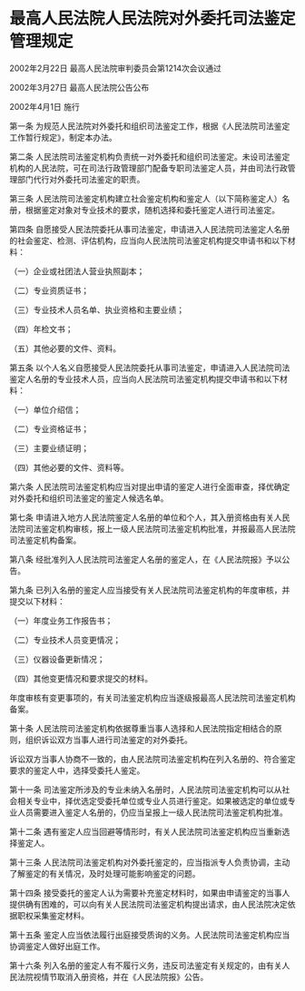 # 最高人民法院人民法院对外委托司法鉴定管理规定

2002年2月22日 最高人民法院审判委员会第1214次会议通过

2002年3月27日 最高人民法院公告公布

2002年4月1日 施行

  

第一条 为规范人民法院对外委托和组织司法鉴定工作，根据《人民法院司法鉴定工作暂行规定》，制定本办法。

第二条 人民法院司法鉴定机构负责统一对外委托和组织司法鉴定。未设司法鉴定机构的人民法院，可在司法行政管理部门配备专职司法鉴定人员，并由司法行政管理部门代行对外委托司法鉴定的职责。

第三条 人民法院司法鉴定机构建立社会鉴定机构和鉴定人（以下简称鉴定人）名册，根据鉴定对象对专业技术的要求，随机选择和委托鉴定人进行司法鉴定。

第四条 自愿接受人民法院委托从事司法鉴定，申请进入人民法院司法鉴定人名册的社会鉴定、检测、评估机构，应当向人民法院司法鉴定机构提交申请书和以下材料：

（一）企业或社团法人营业执照副本；

（二）专业资质证书；

（三）专业技术人员名单、执业资格和主要业绩；

（四）年检文书；

（五）其他必要的文件、资料。

第五条 以个人名义自愿接受人民法院委托从事司法鉴定，申请进入人民法院司法鉴定人名册的专业技术人员，应当向人民法院司法鉴定机构提交申请书和以下材料：

（一）单位介绍信；

（二）专业资格证书；

（三）主要业绩证明；

（四）其他必要的文件、资料等。

第六条 人民法院司法鉴定机构应当对提出申请的鉴定人进行全面审查，择优确定对外委托和组织司法鉴定的鉴定人候选名单。

第七条 申请进入地方人民法院鉴定人名册的单位和个人，其入册资格由有关人民法院司法鉴定机构审核，报上一级人民法院司法鉴定机构批准，并报最高人民法院司法鉴定机构备案。

第八条 经批准列入人民法院司法鉴定人名册的鉴定人，在《人民法院报》予以公告。

第九条 已列入名册的鉴定人应当接受有关人民法院司法鉴定机构的年度审核，并提交以下材料：

（一）年度业务工作报告书；

（二）专业技术人员变更情况；

（三）仪器设备更新情况；

（四）其他变更情况和要求提交的材料。

年度审核有变更事项的，有关司法鉴定机构应当逐级报最高人民法院司法鉴定机构备案。

第十条 人民法院司法鉴定机构依据尊重当事人选择和人民法院指定相结合的原则，组织诉讼双方当事人进行司法鉴定的对外委托。

诉讼双方当事人协商不一致的，由人民法院司法鉴定机构在列入名册的、符合鉴定要求的鉴定人中，选择受委托人鉴定。

第十一条 司法鉴定所涉及的专业未纳入名册时，人民法院司法鉴定机构可以从社会相关专业中，择优选定受委托单位或专业人员进行鉴定。如果被选定的单位或专业人员需要进入鉴定人名册的，仍应当呈报上一级人民法院司法鉴定机构批准。

第十二条 遇有鉴定人应当回避等情形时，有关人民法院司法鉴定机构应当重新选择鉴定人。

第十三条 人民法院司法鉴定机构对外委托鉴定的，应当指派专人负责协调，主动了解鉴定的有关情况，及时处理可能影响鉴定的问题。

第十四条 接受委托的鉴定人认为需要补充鉴定材料时，如果由申请鉴定的当事人提供确有困难的，可以向有关人民法院司法鉴定机构提出请求，由人民法院决定依据职权采集鉴定材料。

第十五条 鉴定人应当依法履行出庭接受质询的义务。人民法院司法鉴定机构应当协调鉴定人做好出庭工作。

第十六条 列入名册的鉴定人有不履行义务，违反司法鉴定有关规定的，由有关人民法院视情节取消入册资格，并在《人民法院报》公告。
